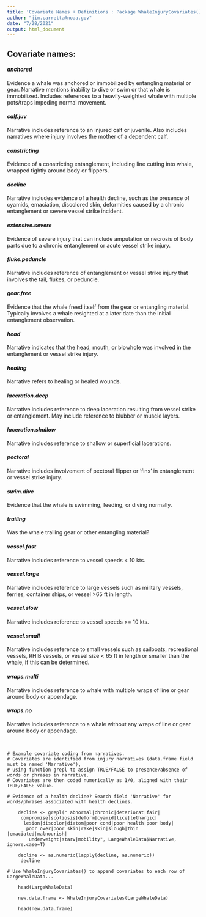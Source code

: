 ```yaml
---
title: 'Covariate Names + Definitions : Package WhaleInjuryCovariates()'
author: "jim.carretta@noaa.gov"
date: "7/28/2021"
output: html_document
---
```


<H2>Covariate names:</H2>

<H4><b>*anchored*</b></H4>
<p>Evidence a whale was anchored or immobilized by                                entangling material or gear.  Narrative mentions                                  inability to dive or swim or that whale is                                        immobilized. Includes references to a                                             heavily-weighted whale with multiple pots/traps                                   impeding normal movement.</p>

<H4><b>*calf.juv*</b></H4>
<p>Narrative includes reference to an injured calf or juvenile. Also includes narratives where injury involves the mother of a dependent calf.</p>

<H4><b>*constricting*</b></H4>
<p>Evidence of a constricting entanglement, including line cutting into whale, wrapped tightly around body or flippers.</p>

<H4><b>*decline*</b></H4>
<p>Narrative includes evidence of a health decline, such as the presence of cyamids, emaciation, discolored skin, deformities caused by a chronic entanglement or severe vessel strike incident.</p>

<H4><b>*extensive.severe*</b></H4>	
<p>Evidence of severe injury that can include amputation or necrosis of body parts due to a chronic entanglement or acute vessel strike injury.</p> 

<H4><b>*fluke.peduncle*</b></H4>
<p>Narrative includes reference of entanglement or vessel strike injury that involves the tail, flukes, or peduncle.</p>

<H4><b>*gear.free*</b></H4>	
<p>Evidence that the whale freed itself from the gear or entangling material. Typically involves a whale resighted at a later date than the initial entanglement observation.</p>

<H4><b>*head*</b></H4>	
<p>Narrative indicates that the head, mouth, or blowhole was involved in the entanglement or vessel strike injury.</p>

<H4><b>*healing*</b></H4>
<p>Narrative refers to healing or healed wounds.</p>

<H4><b>*laceration.deep*</b></H4>
<p>Narrative includes reference to deep laceration resulting from vessel strike or entanglement. May include reference to blubber or muscle layers.</p>

<H4><b>*laceration.shallow*</b></H4>
<p>Narrative includes reference to shallow or superficial lacerations.</p>

<H4><b>*pectoral*</b></H4>
<p>Narrative includes involvement of pectoral flipper or ‘fins’ in entanglement or vessel strike injury.</p>

<H4><b>*swim.dive*</b></H4>
<p>Evidence that the whale is swimming, feeding, or diving normally.</p>

<H4><b>*trailing*</b></H4>			
<p>Was the whale trailing gear or other entangling material?</p>

<H4><b>*vessel.fast*</b></H4>
<p>Narrative includes reference to vessel speeds < 10 kts.</p>

<H4><b>*vessel.large*</b></H4>
<p>Narrative includes reference to large vessels such as military vessels, ferries, container ships, or vessel >65 ft in length.</p>

<H4><b>*vessel.slow*</b></H4>
<p>Narrative includes reference to vessel speeds >= 10 kts.</p>

<H4><b>*vessel.small*</b></H4>
<p>Narrative includes reference to small vessels such as sailboats, recreational vessels, RHIB vessels, or vessel size < 65 ft in length or smaller than the whale, if this can be determined.</p>

<H4><b>*wraps.multi*</b></H4>
<p>Narrative includes reference to whale with  multiple wraps of line or gear around body or appendage.</p>

<H4><b>*wraps.no*</b></H4>
<p>Narrative includes reference to a whale without any wraps of line or gear around body or appendage.</p>
<p>

<br>


```
# Example covariate coding from narratives.
# Covariates are identified from injury narratives (data.frame field must be named 'Narrative'),
# using function grepl to assign TRUE/FALSE to presence/absence of words or phrases in narrative.
# Covariates are then coded numerically as 1/0, aligned with their TRUE/FALSE value.

# Evidence of a health decline? Search field 'Narrative' for words/phrases associated with health declines.
    
    decline <- grepl(" abnormal|chronic|deteriorat|fair|
     compromise|scoliosis|deform|cyamid|lice|lethargic|
      lesion|discolor|diatom|poor cond|poor health|poor body|
       poor over|poor skin|rake|skin|slough|thin |emaciated|malnourish|
        underweight|starv|mobility", LargeWhaleData$Narrative, ignore.case=T)
    
    decline <- as.numeric(lapply(decline, as.numeric))
     decline
    
# Use WhaleInjuryCovariates() to append covariates to each row of LargeWhaleData...   
    
    head(LargeWhaleData)

    new.data.frame <- WhaleInjuryCovariates(LargeWhaleData)

    head(new.data.frame)
    
```

